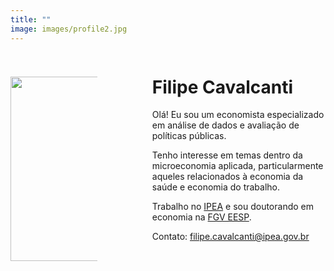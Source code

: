 ---
title: ""
image: images/profile2.jpg
---

:::::: columns
::: {.column width="30%"}
# 

# 

![](images/profile2.jpg){style="float: left; margin-right: 70px;" fig-align="right" width="295"}
:::

::: {.column width="10%"}
<!-- empty column to create gap -->
:::

::: {.column width="60%"}
# Filipe Cavalcanti

Olá! Eu sou um economista especializado em análise de dados e avaliação de políticas públicas.

Tenho interesse em temas dentro da microeconomia aplicada, particularmente aqueles relacionados à economia da saúde e economia do trabalho.

Trabalho no [IPEA](https://www.ipea.gov.br/portal/) e sou doutorando em economia na [FGV EESP](https://eesp.fgv.br/).

Contato: [filipe.cavalcanti\@ipea.gov.br](mailto:filipe.cavalcanti@ipea.gov.br)
:::
::::::